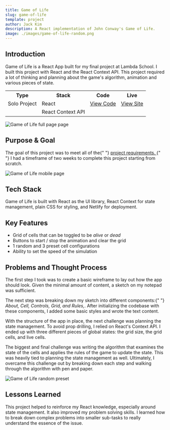 ```yaml
---
title: Game of Life
slug: game-of-life
template: project
author: Jack Kim
description: A React implementation of John Conway's Game of Life.
image: ./images/game-of-life-random.png
---
```


<ProjectWrapper>


## Introduction

<p>
  Game of Life is a React App built for my final project at Lambda School. I
  built this project with React and the React Context API. This project required
  a lot of thinking and planning about the game's algorithm, animation and
  various pieces of state.
</p>

<table>
  <tbody>
    <tr>
      <th>Type</th>
      <th>Stack</th>
      <th>Code</th>
      <th>Live</th>
    </tr>
    <tr>
      <td>Solo Project</td>
      <td>React</td>
      <td>
        <a href="https://github.com/jskway/game-of-life" target="_blank">
          View Code
        </a>
      </td>
      <td>
        <a href="https://gameoflife-jsk.netlify.app/" target="_blank">
          View Site
        </a>
      </td>
    </tr>
    <tr>
      <td></td>
      <td>React Context API</td>
      <td></td>
      <td></td>
    </tr>
  </tbody>
</table>

<ImageWrapper>


![Game of Life full page page](./images/game-of-life-full-page.png)

</ImageWrapper>


## Purpose & Goal

<p>
  The goal of this project was to meet all of the{" "}
  <a
    href="https://github.com/LambdaSchool/CS-Build-Week-1#mvp-features"
    target="_blank"
  >
    project requirements.
  </a>{" "}
  I had a timeframe of two weeks to complete this project starting from scratch.
</p>

<ImageWrapper>


![Game of Life mobile page](./images/game-of-life-mobile.png)

</ImageWrapper>


## Tech Stack

<p>
  Game of Life is built with React as the UI library, React Context for state
  management, plain CSS for styling, and Netlify for deployment.
</p>

## Key Features

<ul>
  <li>
    Grid of cells that can be toggled to be <em>alive</em> or <em>dead</em>
  </li>
  <li>Buttons to start / stop the animation and clear the grid</li>
  <li>1 random and 3 preset cell configurations</li>
  <li>Ability to set the speed of the simulation</li>
</ul>

## Problems and Thought Process

<p>
  The first step I took was to create a basic wireframe to lay out how the app
  should look. Given the minimal amount of content, a sketch on my notepad was
  sufficient.
</p>

<p>
  The next step was breaking down my sketch into different components:{" "}
  <em>About, Cell, Controls, Grid, and Rules,</em>. After initializing the
  codebase with these components, I added some basic styles and wrote the text
  content.
</p>

<p>
  With the structure of the app in place, the next challenge was planning the
  state management. To avoid prop drilling, I relied on React's Context API. I
  ended up with three different pieces of global states: the grid size, the grid
  cells, and live cells.
</p>

<p>
  The biggest and final challenge was writing the algorithm that examines the
  state of the cells and applies the rules of the game to update the state. This
  was heavily tied to planning the state management as well. Ultimately, I
  overcame this challenge out by breaking down each step and walking through the
  algorithm with pen and paper.
</p>

<ImageWrapper>


![Game of Life random preset](./images/game-of-life-random.png)

</ImageWrapper>


## Lessons Learned

<p>
  This project helped to reinforce my React knowledge, especially around state
  management. It also improved my problem solving skills. I learned how to break
  down complex problems into smaller sub-tasks to really understand the essence
  of the issue.
</p>

</ProjectWrapper>

